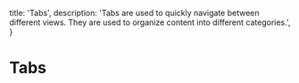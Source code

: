 
  title: 'Tabs',
  description:
    'Tabs are used to quickly navigate between different views. They are used to organize content into different categories.',
}

# Tabs

<ComponentPreview path="components/tabs/SimpleTabs"  />
<ComponentPreview path="components/tabs/ButtonShapeTabs" usingFramer />
<ComponentPreview path="components/tabs/LineTabs" usingFramer/>
<ComponentPreview path="components/tabs/IconTabs" usingFramer/>
